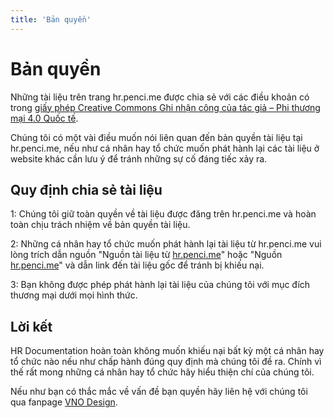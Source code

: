 ```yaml
---
title: 'Bản quyền'
---
```


# Bản quyền

Những tài liệu trên trang hr.penci.me được chia sẻ với các điều khoản có trong [giấy phép Creative Commons Ghi nhận công của tác giả – Phi thương mại 4.0 Quốc tế](https://creativecommons.org/licenses/by-nc/4.0).

Chúng tôi có một vài điều muốn nói liên quan đến bản quyền tài liệu tại hr.penci.me, nếu như cá nhân hay tổ chức muốn phát hành lại các tài liệu ở website khác cần lưu ý để tránh những sự cố đáng tiếc xảy ra.

## Quy định chia sẻ tài liệu

1: Chúng tôi giữ toàn quyền về tài liệu được đăng trên hr.penci.me và hoàn toàn chịu trách nhiệm về bản quyền tài liệu.

2: Những cá nhân hay tổ chức muốn phát hành lại tài liệu từ hr.penci.me vui lòng trích dẫn nguồn "Nguồn tài liệu từ [hr.penci.me](https://hr.penci.me)" hoặc "Nguồn [hr.penci.me](https://hr.penci.me)" và dẫn link đến tài liệu gốc để tránh bị khiếu nại.

3: Bạn không được phép phát hành lại tài liệu của chúng tôi với mục đích thương mại dưới mọi hình thức.

## Lời kết

HR Documentation hoàn toàn không muốn khiếu nại bất kỳ một cá nhân hay tổ chức nào nếu như chấp hành đúng quy định mà chúng tôi đề ra. Chính vì thế rất mong những cá nhân hay tổ chức hãy hiểu thiện chí của chúng tôi.

Nếu như bạn có thắc mắc về vấn đề bạn quyền hãy liên hệ với chúng tôi qua fanpage [VNO Design](https://www.facebook.com/vnodesign).
